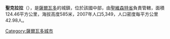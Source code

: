 '''聖克拉拉'''（{{lang-es|Santa Clara}}），是[[薩爾瓦多|薩爾瓦多]]的城鎮，位於該國中部，由[[聖維森特省|聖維森特省]]負責管轄，面積124.46平方公里，海拔高度585米，2007年人口5,349，人口密度每平方公里42.98人。

{{Coord|13|42|N|88|44|W|display=title}}

{{ElSalvador-geo-stub}}
[[Category:薩爾瓦多城市|Category:薩爾瓦多城市]]